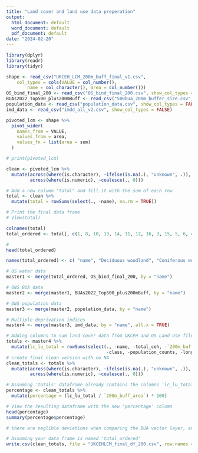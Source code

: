 ---
title: "Land cover and land use data preperation"
output:
  html_document: default
  word_document: default
  pdf_document: default
date: "2024-02-20"
---

```{r load packages}
library(dplyr)
library(readr)
library(tidyr)
```

```{r import data}
shape <- read_csv("UKCEH_LCM_200m_buff_final_v1.csv", 
    col_types = cols(VALUE = col_number(), 
        name = col_character(), area = col_number()))
OS_bind_final_200 <- read_csv("OS_bind_final_200.csv", show_col_types = FALSE)
BUAs2022_Top500_plus200mBuff <- read_csv("500bua_200m_buffer_size.csv", show_col_types = FALSE)
population_data <- read_csv("population_data.csv", show_col_types = FALSE)
imd_data <- read_csv("imdd_all_v2.csv", show_col_types = FALSE)
```                           

```{r pivot data}
pivoted_lcm <- shape %>%
  pivot_wider(
    names_from = VALUE,
    values_from = area,
    values_fn = list(area = sum)
  )

# print(pivoted_lcm)
```

```{r clean data}
clean <- pivoted_lcm %>%
  mutate(across(where(is.character), ~ifelse(is.na(.), "unknown", .)),
         across(where(is.numeric), ~coalesce(., 0)))
```

```{r column sum}
# Add a new column "total" and fill it with the sum of each row
total <- clean %>%
  mutate(total = rowSums(select(., -name), na.rm = TRUE))

# Print the final data frame
# View(total)
```

```{r reorder columns}
colnames(total)
total_ordered <- total[, c(1, 8, 10, 13, 14, 11, 12, 16, 3, 15, 5, 6, 4, 21, 9, 22, 17, 18, 19, 20, 2, 7, 23)] 

#
head(total_ordered)
```

```{r rename columns}
names(total_ordered) <- c( "name", "Deciduous woodland", "Coniferous woodland", "Arable", "Improved grassland", "Neutral grassland", "Calacareous grassland", "Acid grassland", "Fen", "Heather", "Heather grassland", "Bog", "Inland rock", "Saltwater", "Freshwater", "Supralittoral rock", "Supralittoral sediment", "Littoral rock", "Littoral sediment", "Saltmarsh", "Urban", "Suburban", "total_ceh")
```

```{r merge dataframes}
# OS water data
master1 <- merge(total_ordered, OS_bind_final_200, by = "name")

# ONS BUA data
master2 <- merge(master1, BUAs2022_Top500_plus200mBuff, by = "name")

# ONS population data
master3 <- merge(master2, population_data, by = "name")

# Multiple deprivation indices
master4 <- merge(master3, imd_data, by = "name", all.x = TRUE)
```

```{r check land cover and land use data sets sum to the total known area}
# Adding columns to sum land cover data from UKCEH and OS Land Use files
totals <- master4 %>%
  mutate(lc_lu_total = rowSums(select(., -name, -total_ceh, -`200m_buff_area`,
                                      -class, -population_counts, -long, -lat, -imdd_weight_av, -country, -original_bua_area), na.rm = TRUE))
# create final clean version with no NA
clean_totals <- totals %>%
  mutate(across(where(is.character), ~ifelse(is.na(.), "unknown", .)),
         across(where(is.numeric), ~coalesce(., 0)))

# Assuming 'totals' dataframe already contains the columns 'lc_lu_total' and 'CBUA_total'
percentage <- clean_totals %>%
  mutate(percentage = (lc_lu_total / `200m_buff_area`) * 100)

# View the resulting dataframe with the new 'percentage' column
head(percentage)
summary(percentage$percentage)

# there are neglible deviations when comparing the BUA vector layer, and sum off all land cover/use data. Any loss +/- is due to the 10m resolution of CEH data causing some minor differences in clips (some pixels stepping outside or within on occasion)
```

```{r export csv}
# Assuming your data frame is named 'total_ordered'
write.csv(clean_totals, file = "UKCEHLCM_final_df_200.csv", row.names = FALSE)
```
